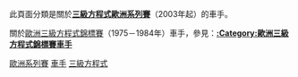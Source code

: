 此頁面分類是關於'''[[三級方程式歐洲系列賽|三級方程式歐洲系列賽]]'''（2003年起）的車手。

關於[[歐洲三級方程式錦標賽|歐洲三級方程式錦標賽]]（1975－1984年）車手，參見：'''[[:Category:歐洲三級方程式錦標賽車手|:Category:歐洲三級方程式錦標賽車手]]'''
[[Category:三級方程式車手|歐洲系列賽]]
[[Category:三級方程式歐洲系列賽|車手]]
[[Category:各歐洲系列賽賽車手|三級方程式]]